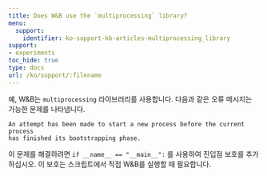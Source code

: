---
title: Does W&B use the `multiprocessing` library?
menu:
  support:
    identifier: ko-support-kb-articles-multiprocessing_library
support:
- experiments
toc_hide: true
type: docs
url: /ko/support/:filename
---

예, W&B는 `multiprocessing` 라이브러리를 사용합니다. 다음과 같은 오류 메시지는 가능한 문제를 나타냅니다.

```
An attempt has been made to start a new process before the current process 
has finished its bootstrapping phase.
```

이 문제를 해결하려면 `if __name__ == "__main__":` 를 사용하여 진입점 보호를 추가하십시오. 이 보호는 스크립트에서 직접 W&B를 실행할 때 필요합니다.

